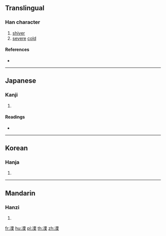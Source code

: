 {{character info/new}}
==Translingual==

===Han character===
{{Han char|rn=15|rad=冫|as=10|sn=12|four=|canj=IMMWD|ids=⿰冫栗}}

# [[shiver]]
# [[severe]] [[cold]]

====References====
* {{Han ref|kx=0133.130|dkj=01687|dj=0297.210|hdz=10300.010|uh=51D3|ud=20947}}

----

==Japanese==

===Kanji===
{{ja-kanji|grade=|rs=冫10}}

# {{defn|lang=ja|sort=冫10}}

====Readings====
* {{ja-readings|on=[[りつ]] (ritsu), [[りち]] (richi)|kun=[[さむいさま]] (samuisama)}}

----

==Korean==

===Hanja===
{{ko-hanja|hangeul=율|rv=yul|mr=yul}}

# {{defn|lang=ko|sort=冫10}}

----

==Mandarin==

===Hanzi===
{{cmn-hanzi|pin=[[lì]] ([[li4]])|wg=li<sup>4</sup>}}

# {{defn|lang=cmn|sort=冫10}}

[[fr:凓]]
[[hu:凓]]
[[pl:凓]]
[[th:凓]]
[[zh:凓]]